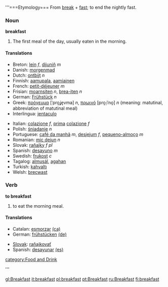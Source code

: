 '''===Etymology===
From [[break]] + [[fast]]; to end the nightly fast.

===Noun===
'''breakfast'''

#The first meal of the day, usually eaten in the morning.

====Translations====
{{top}}
*Breton: [[lein]] ''f'', [[dijuniñ]] ''m''
*Danish: [[morgenmad]]
*Dutch: [[ontbijt]] ''n''
*Finnish: [[aamupala]], [[aamiainen]]
*French: [[petit-déjeuner]] ''m''
*Frisian: [[moarnsiten]] ''n'', [[brea-iten]] ''n''
*German: [[Frühstück]] ''n''
*Greek: [[πρόγευμα]] [ˈpro̞ʝe̞vma] ''n'', [[πρωινό]] [pro̞ˌiˈno̞] ''n'' (meaning: matutinal, abbreviation of matutinal meal)
*Interlingua: [[jentaculo]]
{{mid}}
*Italian: [[colazione]] ''f'', [[prima]] [[colazione]] ''f''
*Polish: [[śniadanie]] ''n''
*Portuguese: [[café da manhã]] ''m'', [[desjejum]] ''f'', [[pequeno-almoço]] ''m''
*Romanian: [[mic dejun]] ''n''
*Slovak: [[raňajky]] ''f pl''
*Spanish: [[desayuno]] ''m''
*Swedish: [[frukost]] ''c''
*Tagalog: [[almusál]], [[agahan]]
*Turkish: [[kahvaltı]]
*Welsh: [[brecwast]]
{{bottom}}

===Verb===
'''to breakfast'''

# to eat the morning meal.

====Translations====
{{top}}
*Catalan: [[esmorzar]] [[:ca:esmorzar|(ca)]]
*German: [[frühstücken]] [[:de:frühstücken|(de)]]
{{mid}}
*[[Slovak]]: [[raňajkovať]]
*Spanish: [[desayunar]] [[:es:desayunar|(es)]]
{{bottom}}

[[category:Food and Drink]]

'''

[[gl:Breakfast]]
[[it:breakfast]]
[[pl:breakfast]]
[[pt:Breakfast]]
[[ru:Breakfast]]
[[fi:breakfast]]